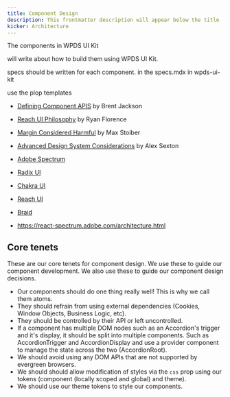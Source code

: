 ```yaml
---
title: Component Design
description: This frontmatter description will appear below the title
kicker: Architecture
---
```


The components in WPDS UI Kit

will write about how to build them using WPDS UI Kit.

specs should be written for each component. in the specs.mdx in wpds-ui-kit

use the plop templates

-   [Defining Component APIS](https://jxnblk.com/blog/defining-component-apis-in-react/) by Brent Jackson
-   [Reach UI Philosophy](https://gist.github.com/ryanflorence/e5c794e6093d16a69fa88d2112a292f7) by Ryan Florence
-   [Margin Considered Harmful](https://mxstbr.com/thoughts/margin/) by Max Stoiber
-   [Advanced Design System Considerations](https://www.youtube.com/watch?v=EDyiaDJJu-4) by Alex Sexton

-   [Adobe Spectrum](https://react-spectrum.adobe.com/react-spectrum/index.html)
-   [Radix UI](https://www.radix-ui.com/)
-   [Chakra UI](https://chakra-ui.com/)
-   [Reach UI](https://reach.tech/)
-   [Braid](https://seek-oss.github.io/braid-design-system/)
-   https://react-spectrum.adobe.com/architecture.html

## Core tenets

These are our core tenets for component design. We use these to guide our component development. We also use these to guide our component design decisions.

-   Our components should do one thing really well! This is why we call them atoms.
-   They should refrain from using external dependencies (Cookies, Window Objects, Business Logic, etc).
-   They should be controlled by their API or left uncontrolled.
-   If a component has multiple DOM nodes such as an Accordion's trigger and it's display, it should be split into multiple components. Such as AccordionTrigger and AccordionDisplay and use a provider component to manage the state across the two (AccordionRoot).
-   We should avoid using any DOM APIs that are not supported by evergreen browsers.
-   We should should allow modification of styles via the `css` prop using our tokens (component (locally scoped and global) and theme).
-   We should use our theme tokens to style our components.

